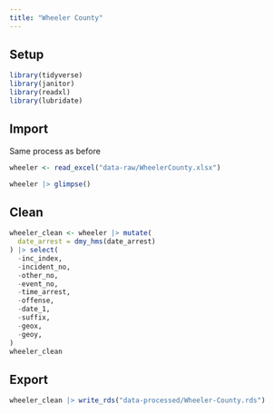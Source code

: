 ```yaml
---
title: "Wheeler County"
---
```


## Setup

```r

library(tidyverse)
library(janitor)
library(readxl)
library(lubridate)
```

## Import 

Same process as before

```r
wheeler <- read_excel("data-raw/WheelerCounty.xlsx")

wheeler |> glimpse()
```

## Clean

```r
wheeler_clean <- wheeler |> mutate(
  date_arrest = dmy_hms(date_arrest)
) |> select(
  -inc_index,
  -incident_no,
  -other_no,
  -event_no,
  -time_arrest,
  -offense,
  -date_1,
  -suffix,
  -geox,
  -geoy,
)
wheeler_clean
```

## Export

```r
wheeler_clean |> write_rds("data-processed/Wheeler-County.rds")
```


